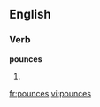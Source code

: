 
==English==

===Verb===
'''pounces'''

# {{third-person singular of|[[pounce]]}}

[[fr:pounces]]
[[vi:pounces]]